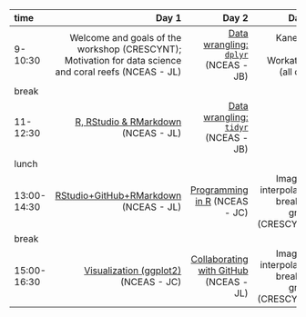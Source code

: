 |time       |      Day 1|      Day 2|      Day 3|      Day 4|
|:----------|----------:|----------:|----------:|----------:|
|9-10:30    |  Welcome and goals of the workshop (CRESCYNT); Motivation for data science and coral reefs (NCEAS - JL) |   [Data wrangling: `dplyr`](http://ohi-science.org/data-science-training/dplyr.html#dplyr) (NCEAS - JB) | Kaneohe Bay Workathon (all day) | Kaneohe Bay Workathon (all day)  | 
|break      |  | | | |
|11-12:30   | [R, RStudio & RMarkdown](http://ohi-science.org/data-science-training/rstudio.html#rstudio) (NCEAS - JL) |   [Data wrangling: `tidyr`](http://ohi-science.org/data-science-training/tidyr) (NCEAS - JB) |  | |
|lunch      |  || | |
|13:00-14:30 |  [RStudio+GitHub+RMarkdown](http://ohi-science.org/data-science-training/rstudio-github.html) (NCEAS - JL) | [Programming in R ](http://ohi-science.org/data-science-training/programming.html) (NCEAS - JC) | Imagery/ interpolation breakout group (CRESCYNT) | Group Discussion/ Wrapup |
|break      |  |  | | |
|15:00-16:30 | [Visualization (ggplot2)](http://ohi-science.org/data-science-training/viz) (NCEAS - JC) |   [Collaborating with GitHub](http://ohi-science.org/data-science-training/collaborating.html) (NCEAS - JL)  | Imagery/ interpolation breakout group (CRESCYNT)  | Group Discussion/ Wrapup |

